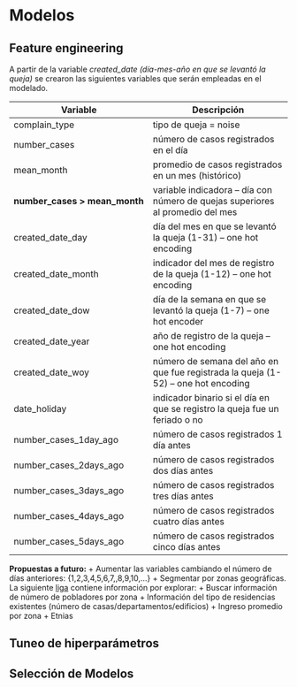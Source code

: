 # Modelos {#modelos}

## Feature engineering

<div align=justify>

A partir de la variable *created_date (día-mes-año en que se levantó la queja)* se crearon las siguientes variables que serán empleadas en el modelado.


| Variable      |  Descripción |
|-|-|
| complain_type | tipo de queja = noise  |
| number_cases  | número de casos registrados en el día  |
| mean_month    | promedio de casos registrados en un mes (histórico)  |
| **number_cases  >  mean_month**| variable indicadora -- día con número de quejas superiores al promedio del mes|
| created_date_day| día del mes en que se levantó la queja (1-31) -- one hot encoding|
| created_date_month | indicador del mes de registro de la queja (1-12) -- one hot encoding|
|created_date_dow| día de la semana en que se levantó la queja (1-7) -- one hot encoder|
| created_date_year| año de registro de la queja -- one hot encoding |
| created_date_woy| número de semana del año en que fue registrada la queja (1-52) -- one hot encoding|
| date_holiday | indicador binario si el día en que se registro la queja fue un feriado o no|
|number_cases_1day_ago| número de casos registrados 1 día antes|
|number_cases_2days_ago| número de casos registrados dos días antes|
|number_cases_3days_ago| número de casos registrados tres días antes|
|number_cases_4days_ago| número de casos registrados cuatro días antes|
|number_cases_5days_ago| número de casos registrados cinco días antes|




**Propuestas a futuro:**
+ Aumentar las variables cambiando el número de días anteriores: {1,2,3,4,5,6,7,,8,9,10,...}
+ Segmentar por zonas geográficas. La siguiente [liga](https://www.census.gov/en.html "censo usa") contiene información por explorar:
  + Buscar información de número de pobladores por zona
  + Información del tipo de residencias existentes (número de casas/departamentos/edificios)
  + Ingreso promedio por zona
  + Etnias


## Tuneo de hiperparámetros

## Selección de Modelos

</div>
